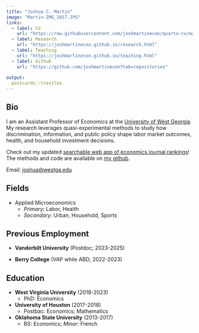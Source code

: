 ```yaml
---
title: "Joshua C. Martin"
image: "Martin-IMG_1657.JPG"
links:
  - label: CV
    url: "https://raw.githubusercontent.com/joshmartinecon/quarto-cv/main/joshmartin_cv.pdf"
  - label: Research
    url: "https://joshmartinecon.github.io/research.html"
  - label: Teaching
    url: "https://joshmartinecon.github.io/teaching.html"
  - label: Github
    url: "https://github.com/joshmartinecon?tab=repositories"
    
output:
  postcards::trestles
---
```

 
## Bio

I am an Assistant Professor of Economics at the [University of West Georgia](https://www.westga.edu/academics/business/economics/index.php). My research leverages quasi-experimental methods to study how discrimination, information, and public policy shape labor market outcomes, health, and household investment decisions.

Check out my updated [searchable web app of economics journal rankings](https://joshua-c-martin.shinyapps.io/EconJournalRankings/)! The methods and code are available on [my github](https://github.com/joshmartinecon/econ-journal-rankings).

<p>
  Email: <a href="#" onclick="event.preventDefault(); copyToClipboard('joshua@westga.edu')">joshua@westga.edu</a>
</p>

## Fields

* Applied Microeconomics
    * *Primary*: Labor, Health
    * *Secondary*: Urban, Household, Sports

## Previous Employment

* **Vanderbilt University** (Postdoc; 2023-2025)

* **Berry College** (VAP while ABD; 2022-2023)

## Education

* **West Virginia University** (2018-2023)
    * PhD: Economics
    
* **University of Houston** (2017-2018)
    * Postbac: Economics; Mathematics

* **Oklahoma State University** (2013-2017)
    * BS: Economics; *Minor*: French

<script>
function copyToClipboard(text) {
  const elem = document.createElement('textarea');
  elem.value = text;
  document.body.appendChild(elem);
  elem.select();
  document.execCommand('copy');
  document.body.removeChild(elem);
  alert('Email address copied to clipboard'); // Optional: Alert the user
}
</script>

<script>
document.addEventListener("DOMContentLoaded", function() {
  var links = document.querySelectorAll('a');
  for (var i = 0; i < links.length; i++) {
    // Check if the href attribute is not just "#", which is used for the copy email function
    if (links[i].href !== "#" && !links[i].href.startsWith('mailto:') &&
        links[i].href !== "https://joshmartinecon.github.io" &&
        links[i].href !== "https://joshmartinecon.github.io/research.html" &&
        links[i].href !== "https://joshmartinecon.github.io/teaching.html") {
      links[i].target = '_blank';
      links[i].rel = 'noopener noreferrer';
    }
  }
});
</script>